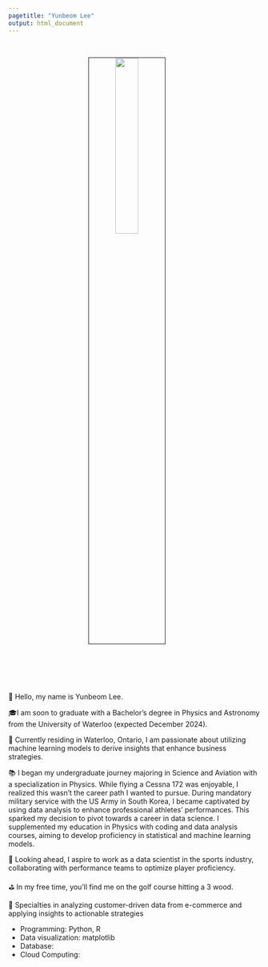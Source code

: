 ```yaml
---
pagetitle: "Yunbeom Lee"
output: html_document
---
```


<link rel="stylesheet" href="styles.css" type="text/css">
<link rel="stylesheet" href="site_libs/academicons-1.9.1/css/academicons.min.css"/>

<br>

<p align="center">
<img src="images/profile_pic.jpg" style="width:30%; border:0.5px solid; margin-right: 30px" align="center">
</p>
<br>

<br><br><br>
👋 Hello, my name is Yunbeom Lee.

🎓I am soon to graduate with a Bachelor's degree in Physics and Astronomy from the University of Waterloo (expected December 2024).

🌇 Currently residing in Waterloo, Ontario, I am passionate about utilizing machine learning models to derive insights that enhance business strategies.

📚 I began my undergraduate journey majoring in Science and Aviation with a specialization in Physics. While flying a Cessna 172 was enjoyable, I realized this wasn't the career path I wanted to pursue. During mandatory military service with the US Army in South Korea, I became captivated by using data analysis to enhance professional athletes’ performances. This sparked my decision to pivot towards a career in data science. I supplemented my education in Physics with coding and data analysis courses, aiming to develop proficiency in statistical and machine learning models.

🥇 Looking ahead, I aspire to work as a data scientist in the sports industry, collaborating with performance teams to optimize player proficiency.

⛳️ In my free time, you'll find me on the golf course hitting a 3 wood.

💪 Specialties in analyzing customer-driven data from e-commerce and applying insights to actionable strategies

+ Programming: Python, R
+ Data visualization: matplotlib
+ Database:
+ Cloud Computing:
